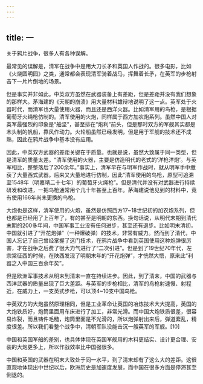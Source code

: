 ```yaml
---
---
---
```

title: 一
---



关于鸦片战争，很多人有各种误解。

最常见的误解是，清军在战争中是用大刀长矛和英国人作战的。很多电影，比如《火烧圆明园》之类，通常都会表现清军骑着战马，挥舞着长矛，在英军的步枪射击下一片片倒地的场景。

但是事实并非如此。中英双方虽然在武器装备上有差距，但是差距并没有我们想象的那样大。茅海建的《天朝的崩溃》用大量材料雄辩地说明了这一点。英军处于火器时代，而清军也大量使用火器，而且还是西洋火器。比如清军用的鸟枪，是根据葡萄牙火绳枪仿制的。清军使用的火炮，同样属于西方加农炮系列。虽然中国人对英军最强烈的印象是“船坚”，甚至排在“炮利”前头，但是那时双方的军舰其实都是木头制的帆船，靠风作动力。火轮船虽然已经发明，但是用于军舰的技术还不成熟，因此在鸦片战争中基本没有应用。

因此，中英双方武器的差距关键在于质量。也就是说，虽然大致属于同一类型，但是清军的质量太差。“清军使用的火器，主要是仿造明代的老式的‘洋枪洋炮’。与英军相比，整整落后了200余年。”事实上，清军早在与明军作战时，就从明军手中缴获了大量西式武器。后来又大量地进行仿制，因此“清军使用的鸟枪，原型可追溯至1548年（明嘉靖二十七年）的葡萄牙火绳枪”。但是清代并没有对武器进行持续研发和改进，一把鸟枪通常用个几十年甚至上百年。茅海建说他见到的材料中，竟有使用166年尚未更换的鸟枪。

大炮也是这样，清军使用的火炮，虽然是仿照西方17~18世纪初的加农炮系列，但也都是已经用了上百年了，有的甚至是明朝的东西。换句话说，从明代末期到清代末期的200多年间，中国军事工业没有任何进步，甚至还有退步。比如明末清初，中国就引进了“开花炮弹”（一种爆破弹）的技术，非常有威力。然而到了清代，中国人忘记了自己曾经掌握了这门技术，在鸦片战争中看到英国使用这种炮弹很厉害，才在战争之后费了很大力气进行了“二次引进”。但是到了19世纪70年代，左宗棠征西的时候，在陕西发现了明朝末年的“开花炮弹”，才恍然大悟，原来此“利器之入中国三百余年矣”。

但是欧洲军事技术从明末到清末一直在持续进步。因此，到了清末，中国的武器与西洋武器的质量出现了巨大差距。与英军的步枪相比，清军的鸟枪射速慢、射程近，在威力上，一支英式步枪，可以顶4~10支中国鸟枪。

中英双方的大炮虽然原理相同，但是工业革命让英国的冶炼技术大大提高，英国的大炮铁质好，炮筒里面用车床进行了加工，非常光滑。而中国大炮铁质很差，很容易炸裂，而且铸件毛糙，炮筒里面是不光滑的，所以炮弹射出来后，弹道紊乱，精度很差。所以我们看整个战争中，清朝军队没能击沉一艘英军的军舰。[10]

中国和英国军船的差别，也具体体现在英国军舰用的木料更结实、设计更合理、安装的大炮更多上，所以作战效率比中国强很多。

中国和英国的武器在明末大致处于同一水平，到了清末却有了这么大的差距。这很直观地体现出中世纪以后，欧洲历史是加速度发展，而中国在很多方面是停滞甚至倒退的。